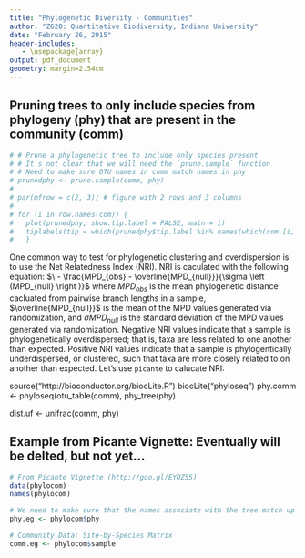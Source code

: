 ```yaml
---
title: "Phylogenetic Diversity - Communities"
author: "Z620: Quantitative Biodiversity, Indiana University"
date: "February 26, 2015"
header-includes:
   - \usepackage{array}
output: pdf_document
geometry: margin=2.54cm
---
```


## Pruning trees to only include species from phylogeny (phy) that are present in the community (comm)
```r
# # Prune a phylogenetic tree to include only species present
# # It's not clear that we will need the `prune.sample` function 
# # Need to make sure OTU names in comm match names in phy
# prunedphy <- prune.sample(comm, phy) 
# 
# par(mfrow = c(2, 3)) # figure with 2 rows and 3 columns
# 
# for (i in row.names(com)) {
#   plot(prunedphy, show.tip.label = FALSE, main = i) 
#   tiplabels(tip = which(prunedphy$tip.label %in% names(which(com [i, ] > 0))), pch = 19, cex = 2)
#   }
```


One common way to test for phylogenetic clustering and overdispersion is to use the Net Relatedness Index (NRI).
NRI is caculated with the following equation: $\ - \frac{MPD_{obs} - \overline{MPD_{null}}}{\sigma \left (MPD_{null} \right )}$ where $MPD_{obs}$ is the mean phylogenetic distance cacluated from pairwise branch lengths in a sample, $\overline{MPD_{null}}$ is the mean of the MPD values generated via randomization, and $\sigma MPD_{null}$ is the standard deviation of the MPD values generated via randomization. 
Negative NRI values indicate that a sample is phylogenetically overdispersed; that is, taxa are less related to one another than expected. 
Positive NRI values indicate that a sample is phylogentically underdispersed, or clustered, such that taxa are more closely related to on another than expected. 
Let's use `picante` to calucate NRI:





source("http://bioconductor.org/biocLite.R")
biocLite("phyloseq")
phy.comm <- phyloseq(otu_table(comm), phy_tree(phy)
                     
dist.uf <- unifrac(comm, phy)

## Example from Picante Vignette: Eventually will be delted, but not yet...

```r
# From Picante Vignette (http://goo.gl/EYOZ55)
data(phylocom)
names(phylocom)

# We need to make sure that the names associate with the tree match up with the names in the site-by-species matrix in `comm` below. 
phy.eg <- phylocom$phy

# Community Data: Site-by-Species Matrix
comm.eg <- phylocom$sample
```

